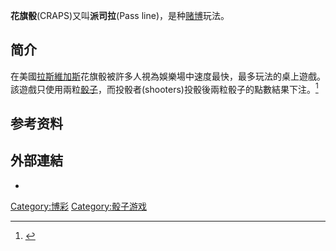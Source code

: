 {{Expand |time=2010-02-28T14:56:44+00:00 }}
'''花旗骰'''(CRAPS)又叫'''派司拉'''(Pass line)，是种[[赌博|赌博]]玩法。

==简介==
在美國[[拉斯維加斯|拉斯維加斯]]花旗骰被許多人視為娛樂場中速度最快，最多玩法的桌上遊戲。該遊戲只使用兩粒[[骰子|骰子]]，而投骰者(shooters)投骰後兩粒骰子的點數結果下注。<ref
>{{Cite web |url=http://www.dsaj.gov.mo/EventForm/ContentFileGen.aspx?Rec_Id=3356 |title=介绍 |access-date=2008-03-21 |archive-url=https://web.archive.org/web/20070908102957/http://www.dsaj.gov.mo/EventForm/ContentFileGen.aspx?Rec_Id=3356 |archive-date=2007-09-08 |dead-url=yes }}</ref>

==参考资料==
{{reflist}}

==外部連結==
{{Commons category|Craps}}
{{Z148}}
* {{Dmoz|Games/Gambling/Craps}}

{{tsl|en|template:Craps}}
{{tsl|en|template:Gambling}}
{{Entertain-stub}}

[[Category:博彩|Category:博彩]]
[[Category:骰子游戏|Category:骰子游戏]]